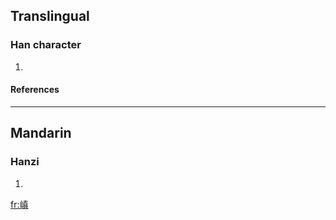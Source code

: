 ==Translingual==
===Han character===
{{Han char|rn=46|rad=山|as=10|sn=13|four=|canj=山十月金 (UJBC)}}
# {{defn|Han|sort=山10}}
====References====
{{Han ref|kx=0317.410|dkj=08361|dj=0618.090|hdz=10790.010|uh=5D6E|ud=23918}}
----
==Mandarin==
===Hanzi===
{{cmn-hanzi|pin=[[diān]] ([[dian1]])|wg=tien<sup>1</sup>}}
# {{defn|Mandarin}}

[[fr:嵮]]